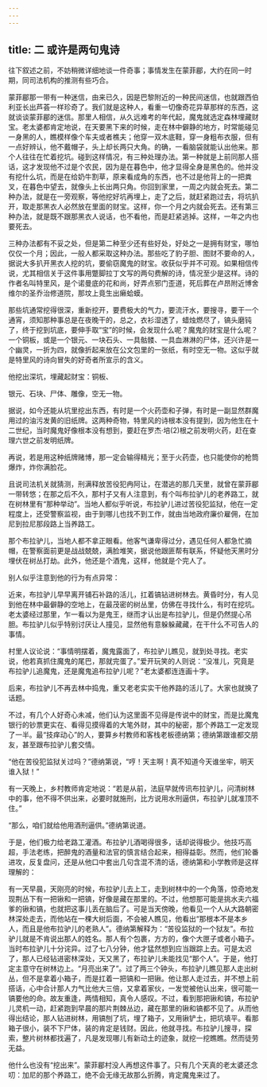 ```yaml
---
---
---
```

title: 二 或许是两句鬼诗
---





往下叙述之前，不妨稍微详细地谈一件奇事；事情发生在蒙菲郿，大约在同一时期，同司法机构的推测有些巧合。

蒙菲郿那一带有一种迷信，由来已久，因是巴黎附近的一种民间迷信，也就跟西伯利亚长出芦荟一样珍奇了。我们就是这种人，看重一切像奇花异草那样的东西，这就谈谈蒙菲郿的迷信。那里人相信，从久远难考的年代起，魔鬼就选定森林埋藏财宝。老太婆都肯定地说，在天要黑下来的时候，走在林中僻静的地方，时常能碰见一身黑的人，瞧模样像个车夫或者樵夫；他穿一双木底鞋，穿一身粗布衣服，但有一点好辨认，他不戴帽子，头上却长两只大角。的确，一看脑袋就能认出他来。那个人往往在忙着挖坑。碰到这样情况，有三种处理办法。第一种就是上前同那人搭话，这才发现他不过是个农民，因为是在暮色中，他才显得全身是黑色的。他并没有挖什么坑，而是在给奶牛割草，原来看成角的东西，也不过是他背上的一把粪叉，在暮色中望去，就像头上长出两只角。你回到家里，一周之内就会死去。第二种办法，就是在一旁观察，等他挖好坑再埋上，走了之后，就赶紧跑过去，将坑扒开，取走那黑衣人必然放在里面的财宝。这样，你一个月之内就会死去。还有第三种办法，就是既不跟那黑衣人说话，也不看他，而是赶紧逃掉。这样，一年之内也要死去。

三种办法都有不妥之处，但是第二种至少还有些好处，好处之一是拥有财宝，哪怕仅仅一个月；因此，一般人都采取这种办法。那些吃了豹子胆、图财不要命的人，据说大多扒开黑衣人挖的坑，要偷窃魔鬼的财宝。收获似乎并不可观。如果相信传说，尤其相信关于这件事用蹩脚拉丁文写的两句费解的诗，情况至少是这样。诗的作者名叫特里风，是个诺曼底的花和尚，好弄点邪门歪道，死后葬在卢昂附近博舍维尔的圣乔治修道院，那坟上竟生出癞蛤蟆。

那些坑通常挖得很深，重新挖开，要费极大的气力，要流汗水，要搜寻，要干一个通宵，须知那种事总是在夜晚干的，总之，衣衫湿透了，蜡烛燃尽了，镐头磨钝了，终于挖到坑底，要伸手取“宝”的时候，会发现什么呢？魔鬼的财宝是什么呢？一个铜板，或是一个银元、一块石头、一具骷髅、一具血淋淋的尸体，还兴许是一个幽灵，一折为四，就像折起来放在公文包里的一张纸，有时空无一物。这似乎就是特里风的诗向冒失的好奇者所宣示的含义。

他挖出深坑，埋藏起财宝：铜板、

银元、石块、尸体、雕像，空无一物。

据说，如今还能从坑里挖出东西，有时是一个火药壶和子弹，有时是一副显然群魔用过的油污发黄的旧纸牌。这两种奇物，特里风的诗根本没有提到，因为他生在十二世纪，当时魔鬼好像根本没有想到，要赶在罗杰·培(2)根之前发明火药，赶在查理六世之前发明纸牌。

再说，若是用这种纸牌赌博，那一定会输得精光；至于火药壶，也只能使你的枪筒爆炸，炸你满脸花。

且说司法机关就猜测，刑满释放苦役犯冉阿让，在潜逃的那几天里，就曾在蒙菲郿一带转悠；在那之后不久，那村子又有人注意到，有个叫布拉驴儿的老养路工，就在树林里有“那种举动”。当地人都似乎听说，布拉驴儿进过苦役犯监狱，他在一定程度上，还受警察监视，由于到哪儿也找不到工作，就由当地政府廉价雇佣，在加尼到拉尼那段路上当养路工。

那个布拉驴儿，当地人都不拿正眼看。他客气谦卑得过分，遇见任何人都急忙摘帽，在警察面前更是战战兢兢，满脸堆笑，据说他跟匪帮有联系，怀疑他天黑时分埋伏在树丛打劫。此外，他还是个酒鬼，这样，他就是个完人了。

别人似乎注意到他的行为有点异常：

近来，布拉驴儿早早离开铺石补路的活儿，扛着镐钻进树林去。黄昏时分，有人见到他在林中最僻静的空地上，在最茂密的树丛里，仿佛在寻找什么，有时在挖坑。老太婆经过那里，乍一看以为是鬼王，继而才认出是布拉驴儿，但是仍然提心吊胆。布拉驴儿似乎特别讨厌让人撞见，显然他有意躲躲藏藏，在干什么不可告人的事情。

村里人议论说：“事情明摆着，魔鬼露面了，布拉驴儿瞧见，就到处寻找。老实说，他若真抓住魔鬼的尾巴，那就完蛋了。”爱开玩笑的人则说：“没准儿，究竟是布拉驴儿追魔鬼，还是魔鬼追布拉驴儿呢？”老太婆都连连画十字。

后来，布拉驴儿不再去林中捣鬼，重又老老实实干他养路的活儿了。大家也就换了话题。

不过，有几个人好奇心未减，他们认为这里面不见得是传说中的财宝，而是比魔鬼银行的钞票更实在、看得见摸得着的大笔外财，其中的秘密，那个养路工一定发现了一半。最“技痒动心”的人，要算乡村教师和客栈老板德纳第；德纳第跟谁都交朋友，甚至跟布拉驴儿套交情。

“他在苦役犯监狱关过吗？”德纳第说，“哼！天主啊！真不知道今天谁坐牢，明天谁入狱！”

有一天晚上，乡村教师肯定地说：“若是从前，法庭早就传讯布拉驴儿，问清树林中的事，他不得不供出来，必要时就施刑，比方说用水刑逼供，布拉驴儿就准顶不住。”

“那么，咱们就给他用酒刑逼供。”德纳第说道。

于是，他们极力给老路工灌酒。布拉驴儿酒喝得很多，话却说得极少。他技巧高超，手法老练，把醉鬼的酒量和法官的慎言结合起来，相得益彰。然而，他们轮番进攻，反复盘问，还是从他口中套出几句含混不清的话，德纳第和小学教师是这样理解的：

有一天早晨，天刚亮的时候，布拉驴儿去上工，走到树林中的一个角落，惊奇地发现荆丛下有一把锹和一把镐，好像是藏在那里的。不过，他想那可能是挑水夫六福爹的锹和镐，也就把这事儿丢在脑后了。可是当天傍晚，他看见一个人从大路朝密林深处走去，而他站在一棵大树后面，不会被人瞧见，他看出“那根本不是本乡人，而且是他布拉驴儿的老熟人”。德纳第解释为：“苦役监狱的一个狱友”。布拉驴儿就是不肯说出那人的姓名。那人有个包裹，方方的，像个大匣子或者小箱子。当时布拉驴儿十分诧异。过了七八分钟，他才猛然想到应当跟踪上去。可是太迟了，那人已经钻进密林深处，天又黑了，布拉驴儿未能找见“那个人”。于是，他打定主意守在树林边上。“月亮出来了”。过了两三个钟头，布拉驴儿瞧见那人走出树丛，但不是拿着小箱子，而是扛着一把镐和一把锹。他让那人走过去，并不想上前搭话，心中合计那人力气比他大三倍，又拿着家伙，一发觉被他认出来，很可能一镐要他的命。故友重逢，两情相知，真令人感叹。不过，看到那把锹和镐，布拉驴儿灵机一动，赶紧跑到早晨的那片荆棘丛边，藏在那里的锹和镐都不见了。从而他得出结论，那人钻进树林，用镐刨了坑，埋了箱子，又用锹铲土，把坑填平。看那箱子很小，装不下尸体，装的肯定是钱财。因此，他就寻找。布拉驴儿搜寻，探索，整片树林都找遍了，凡是发现哪儿有新动土的迹象，就挖一挖瞧瞧。然而徒劳无益。

他什么也没有“挖出来”。蒙菲郿村没人再想这件事了。只有几个天真的老太婆还念叨：加尼的那个养路工，绝不会无缘无故那么折腾，肯定魔鬼来过了。